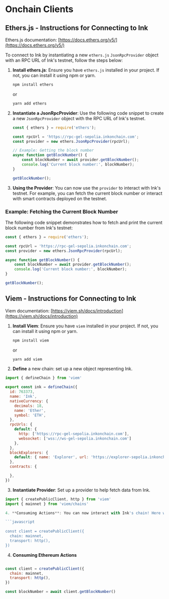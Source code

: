 # Onchain Clients

## Ethers.js - Instructions for Connecting to Ink

Ethers.js documentation: [https://docs.ethers.org/v5/](https://docs.ethers.org/v5/)

To connect to Ink by instantiating a new `ethers.js` `JsonRpcProvider` object with an RPC URL of Ink's testnet, follow the steps below:

1. **Install ethers.js**: Ensure you have `ethers.js` installed in your project. If not, you can install it using npm or yarn.

   ```bash
   npm install ethers
   ```

   or

   ```bash
   yarn add ethers
   ```

2. **Instantiate a JsonRpcProvider**: Use the following code snippet to create a new `JsonRpcProvider` object with the RPC URL of Ink's testnet.

   ```javascript
   const { ethers } = require('ethers');

   const rpcUrl = 'https://rpc-gel-sepolia.inkonchain.com';
   const provider = new ethers.JsonRpcProvider(rpcUrl);

   // Example: Getting the block number
   async function getBlockNumber() {
       const blockNumber = await provider.getBlockNumber();
       console.log('Current block number:', blockNumber);
   }

   getBlockNumber();
   ```

3. **Using the Provider**: You can now use the `provider` to interact with Ink's testnet. For example, you can fetch the current block number or interact with smart contracts deployed on the testnet.

### Example: Fetching the Current Block Number

The following code snippet demonstrates how to fetch and print the current block number from Ink's testnet:

```javascript
const { ethers } = require('ethers');

const rpcUrl = 'https://rpc-gel-sepolia.inkonchain.com';
const provider = new ethers.JsonRpcProvider(rpcUrl);

async function getBlockNumber() {
    const blockNumber = await provider.getBlockNumber();
    console.log('Current block number:', blockNumber);
}

getBlockNumber();
```

## Viem - Instructions for Connecting to Ink

Viem documentation: [https://viem.sh/docs/introduction](https://viem.sh/docs/introduction)

1. **Install Viem**: Ensure you have `viem` installed in your project. If not, you can install it using npm or yarn.

   ```bash
   npm install viem
   ```

   or

   ```bash
   yarn add viem
   ```

2. **Define** a new chain: set up a new object representing Ink.

```javascript
import { defineChain } from 'viem'

export const ink = defineChain({
  id: 763373,
  name: 'Ink',
  nativeCurrency: {
    decimals: 18,
    name: 'Ether',
    symbol: 'ETH',
  },
  rpcUrls: {
    default: {
      http: ['https://rpc-gel-sepolia.inkonchain.com'],
      websocket: ['wss://ws-gel-sepolia.inkonchain.com']
    },
  },
  blockExplorers: {
    default: { name: 'Explorer', url: 'https://explorer-sepolia.inkonchain.com' },
  },
  contracts: {

  },
})

```

3. **Instantiate Provider**: Set up a provider to help fetch data from Ink. 

```javascript
import { createPublicClient, http } from 'viem'
import { mainnet } from 'viem/chains'

4. **Consuming Actions**: You can now interact with Ink's chain! Here we are getting the current block number.

```javascript 
 
const client = createPublicClient({
  chain: mainnet,
  transport: http(),
})
```

4. **Consuming Ethereum Actions**

```javascript

const client = createPublicClient({
  chain: mainnet,
  transport: http(),
})

const blockNumber = await client.getBlockNumber()
```
